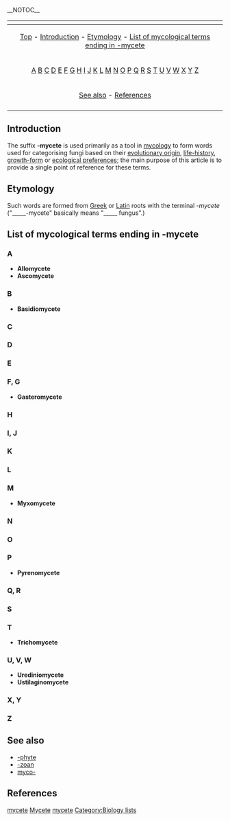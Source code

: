 __NOTOC__

{{Table_Biology_Prefixes_And_Suffixes}}

{| border="0" align="center" class="toccolours"
|-
! {{MediaWiki:Toc}}
|-
| align="center" | [[#top|Top]] - [[#Introduction|Introduction]] - [[#Etymology|Etymology]] - [[#List of mycological terms ending in -mycete|List of mycological terms ending in -mycete]]
|-
| align="center" | [[#A|A]] [[#B|B]] [[#C|C]] [[#D|D]] [[#E|E]] [[#F, G|F]] [[#F, G|G]] [[#H|H]] [[#I, J|I]] [[#I, J|J]] [[#K|K]] [[#L|L]] [[#M|M]] [[#N|N]] [[#O|O]] [[#P|P]] [[#Q, R|Q]] [[#Q, R|R]] [[#S|S]] [[#T|T]] [[#U, V, W|U]] [[#U, V, W|V]] [[#U, V, W|W]] [[#X, Y|X]] [[#X, Y|Y]] [[#Z|Z]] 
|- 
| align="center" | [[#See also|See also]] - [[#References|References]]
|-
|}

==Introduction==
The suffix '''-mycete''' is used primarily as a tool in [[mycology]] to form words used for categorising fungi based on their [[evolutionary origin]], [[life-history]], [[growth-form]] or [[ecological preferences]]; the main purpose of this article is to provide a single point of reference for these terms.

==Etymology==
Such words are formed from [[Greek language|Greek]] or [[Latin]] roots with the terminal ''-mycete'' ("_____-mycete" basically means "_____ fungus".) 

==List of mycological terms ending in -mycete==
{{list-dev}}

===A===

* '''Allomycete'''
* '''Ascomycete'''

===B===

* '''Basidiomycete'''

===C===
===D===
===E===
===F, G===

* '''Gasteromycete'''

===H===
===I, J=== 
===K===
===L===
===M===

* '''Myxomycete'''

===N===
===O===
===P===

* '''Pyrenomycete'''

===Q, R===
===S===
===T===

* '''Trichomycete'''

===U, V, W===

* '''Urediniomycete'''
* '''Ustilaginomycete'''

===X, Y===
===Z===

== See also ==
* [[-phyte]]
* [[-zoan]]
* [[myco-]]

==References==

[[Category:Biology prefixes and suffixes|mycete]]
[[Category:Botany|Mycete]]
[[Category:Suffixes|mycete]]
[[Category:Biology lists]]
